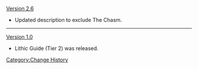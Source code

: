 [[Version 2.6]]
* Updated description to exclude The Chasm.
----
[[Version 1.0]]
* Lithic Guide (Tier 2) was released.
<noinclude>[[Category:Change History]]</noinclude>